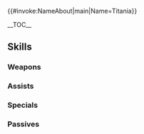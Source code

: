 {{#invoke:NameAbout|main|Name=Titania}}{{HeroPage Tabs|{{PAGENAME}}}}
{{Hero Infobox
|Name=Titania
|Title= Mighty Mercenary
|artist=ワダサチコ
|resplendentArtist=RIZ3
|GrowthModifier= None
|WeaponType= Green Axe
|MoveType= Cavalry
|Origin= Fire Emblem: Path of Radiance
|Gender = Female
|actorEN = Misty Lee
|actorJP=宮川美保
|releaseDate= April 26, 2017
|poolDate = May 15, 2017
|randomStartTime=2017-05-12T07:00:00Z
|poolRarities=3,4
|TagID=ティアマト
|InternalID=126
|Properties=demoted_240,resplendent,vanaheimr
|cv1=8
|cv2=100200
|description=Deputy commander of the Greil Mercenaries. An idealistic former knight who values honor. Appears in Fire Emblem: Path of Radiance.
|resplendentStartTime=2025-06-10T07:00:00Z
|resplendentEndTime=2025-06-25T06:59:59Z
}}

__TOC__

{{Stats Page|Hero={{BASEPAGENAME}}
|Lv1HP=18|Lv1ATK=6|Lv1SPD=8|Lv1DEF=6|Lv1RES=8
|GRHP=45|GRATK=50|GRSPD=60|GRDEF=45|GRRES=50
}}

== Skills ==
===Weapons===
{{Weapons Table
|weapon1=Iron Axe
|weapon1Default=1
|weapon1Unlock=1
|weapon2=Steel Axe
|weapon2Default=3
|weapon2Unlock=2
|weapon3=Emerald Axe
|weapon3Default=4
|weapon3Unlock=3
|weapon4=Emerald Axe+
|weapon4Default=5
|weapon4Unlock=5
|weapon5=Draconic Poleax
|weapon5Default=
|weapon5Unlock=5
}}

===Assists===
{{Assists Table
|assist1=Reciprocal Aid
|assist1Default=4
|assist1Unlock=3
}}

===Specials===
{{Specials Table
}}

===Passives===
{{Passives Table
|passiveA1=Armored Blow 1
|passiveA2=Armored Blow 2
|passiveA3=Armored Blow 3
|passiveA1Unlock=1
|passiveA2Unlock=2
|passiveA3Unlock=4
|passiveB1=Guard 1
|passiveB2=Guard 2
|passiveB3=Guard 3
|passiveB1Unlock=3
|passiveB2Unlock=4
|passiveB3Unlock=5
}}

{{Heroes Navbox}}